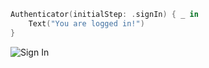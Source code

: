 ```swift
Authenticator(initialStep: .signIn) { _ in
    Text("You are logged in!")
}
```

![Sign In](/swift/signIn.username.png)